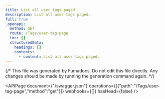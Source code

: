 ```yaml
---
title: List all user tags paged.
description: List all user tags paged.
full: true
_openapi:
  method: GET
  route: /Tags/user-tag-page
  toc: []
  structuredData:
    headings: []
    contents:
      - content: List all user tags paged.
---
```


{/* This file was generated by Fumadocs.
Do not edit this file directly. Any changes should be made by running the generation command again. */}

<APIPage document={"/swagger.json"} operations={[{"path":"/Tags/user-tag-page","method":"get"}]} webhooks={[]} hasHead={false} />